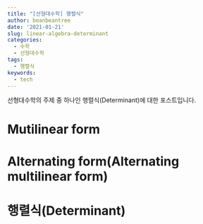 ```yaml
---
title: "[선형대수학] 행렬식"
author: beanbeantree
date: '2021-01-21'
slug: linear-algebra-determinant
categories:
  - 수학
  - 선형대수학
tags:
  - 행렬식
keywords:
  - tech
---
```


선형대수학의 주제 중 하나인 행렬식(Determinant)에 대한 포스트입니다.

<!--more-->

# Mutilinear form

# Alternating form(Alternating multilinear form)

# 행렬식(Determinant)